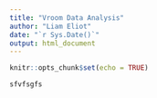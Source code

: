 ```yaml
---
title: "Vroom Data Analysis"
author: "Liam Eliot"
date: "`r Sys.Date()`"
output: html_document
---
```


```r
knitr::opts_chunk$set(echo = TRUE)
```



```r
sfvfsgfs
```



```r

```


